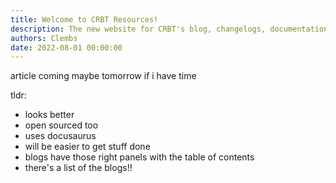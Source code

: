 ```yaml
---
title: Welcome to CRBT Resources!
description: The new website for CRBT's blog, changelogs, documentation... and more!
authors: Clembs
date: 2022-08-01 00:00:00
---
```


article coming maybe tomorrow if i have time

tldr:

- looks better
- open sourced too
- uses docusaurus
- will be easier to get stuff done
- blogs have those right panels with the table of contents
- there's a list of the blogs!!
